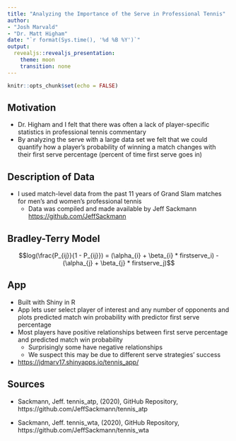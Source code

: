 ```yaml
---
title: "Analyzing the Importance of the Serve in Professional Tennis"
author: 
- "Josh Marvald"
- "Dr. Matt Higham"
date: "`r format(Sys.time(), '%d %B %Y')`"
output: 
  revealjs::revealjs_presentation:
    theme: moon
    transition: none
---
```


```r
knitr::opts_chunk$set(echo = FALSE)
```


## Motivation
* Dr. Higham and I felt that there was often a lack of player-specific statistics in professional tennis commentary
* By analyzing the serve with a large data set we felt that we could quantify how a player's probability of winning a match changes with their first serve percentage (percent of time first serve goes in)

## Description of Data
* I used match-level data from the past 11 years of Grand Slam matches for men's and women's professional tennis
    + Data was compiled and made available by Jeff Sackmann <https://github.com/JeffSackmann>

## Bradley-Terry Model

 $$log(\frac{P_{ij}}{1 - P_{ij}}) = (\alpha_{i} + \beta_{i} * firstserve_i) - (\alpha_{j} + \beta_{j} * firstserve_j)$$

## App
* Built with Shiny in R
* App lets user select player of interest and any number of opponents and plots predicted match win probability with predictor first serve percentage
* Most players have positive relationships between first serve percentage and predicted match win probability
    + Surprisingly some have negative relationships
    + We suspect this may be due to different serve strategies' success
* <https://jdmarv17.shinyapps.io/tennis_app/>


## Sources
* Sackmann, Jeff. tennis_atp, (2020), GitHub Repository, https://github.com/JeffSackmann/tennis_atp 

* Sackmann, Jeff. tennis_wta, (2020), GitHub Repository, https://github.com/JeffSackmann/tennis_wta 



